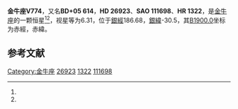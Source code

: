 {{Starbox begin
| name = 金牛座V774
}}
{{Starbox observe
| epoch = [[J2000.0|J2000.0]]
| constell = [[金牛座|金牛座]]<ref name=SIMBAD>{{cite web
 | url=http://simbad.u-strasbg.fr/simbad/sim-id?Ident=HR+1322
 | title=Pulsating variable Star
 | publisher=Centre de Données astronomiques de Strasbourg
 | work=SIMBAD
 | accessdate=2012-07-13
 | archive-date=2019-07-01
 | archive-url=https://web.archive.org/web/20190701073131/http://simbad.u-strasbg.fr/simbad/sim-id?Ident=HR%2B1322
 | dead-url=no
 }}</ref><ref name=DATA>{{cite web
 | url=http://vizier.u-strasbg.fr/viz-bin/VizieR-5?-out.add=.&-source=5050&-corr=PK=HR&-out.max=9999&HR=1322
 | title=VizieR Detailed Page
 | accessdate=2012-07-13
 | archive-date=2016-03-05
 | archive-url=https://web.archive.org/web/20160305223030/http://vizier.u-strasbg.fr/viz-bin/VizieR-5?-out.add=.&-source=5050&-corr=PK=HR&-out.max=9999&HR=1322
 | dead-url=no
 }}</ref>
| 星官 = 
| ra = {{RA|4|15|29.2}}<ref name=SIMBAD /><ref name=DATA />
| dec = {{DEC|+6|11|12}}<ref name=SIMBAD /><ref name=DATA />
| appmag_v = 6.31<ref name=SIMBAD /><ref name=DATA />
}}
{{Starbox character
| class = G0IV<ref name=SIMBAD /><ref name=DATA />
| b-v = 0.59<ref name=SIMBAD /><ref name=DATA />
| u-b = 0.05<ref name=SIMBAD /><ref name=DATA />
| r-i = <ref name=SIMBAD /><ref name=DATA />
| variable = 
}}
{{Starbox astrometry
| radial_v = 0.05
| prop_mo_ra = -8
| parallax = 
| p_error = 
}}
{{Starbox catalog
| names =BD+05 614，[[SAO星表|SAO]] 111698，[[HD星表|HD]] 26923，[[HR星表|HR]] 1322}}
{{Starbox reference |Simbad=HR+1322}}
{{Starbox end}}

'''金牛座V774'''，又名'''BD+05 614'''，'''HD 26923'''、'''SAO 111698'''、'''HR 1322'''，是[[金牛座|金牛座]]的一颗恒星<ref name=SIMBAD /><ref name=DATA />，视星等为6.31，位于[[銀道座標系|銀經]]186.68，[[銀道座標系|銀緯]]-30.5，其[[B1900.0|B1900.0]]坐标为赤經{{RA|4|10|9.5}}，赤緯{{DEC|+5|-30.5|20}}。

== 参考文献 ==
{{reflist}}

{{star-stub}}

{{金牛座恒星}}
[[Category:金牛座|Category:金牛座]]
[[Category:HD和HDE天體|26923]]
[[Category:HR天體|1322]]
[[Category:SAO天體|111698]]